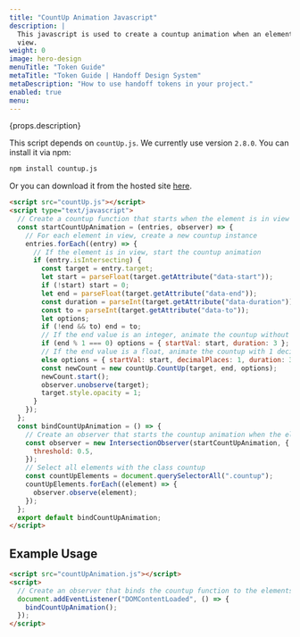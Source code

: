 ```yaml
---
title: "CountUp Animation Javascript"
description: |
  This javascript is used to create a countup animation when an element is in 
  view.
weight: 0
image: hero-design
menuTitle: "Token Guide"
metaTitle: "Token Guide | Handoff Design System"
metaDescription: "How to use handoff tokens in your project."
enabled: true
menu:
---
```



<Hero title={props.title} image={false}>
  <p>{props.description}</p>
</Hero>

This script depends on `countUp.js`. We currently use version `2.8.0`. You can
install it via npm:

```bash
npm install countup.js
```

Or you can download it from the hosted site [here](https://inorganik.github.io/countUp.js/).

```html title="startCountUpAnimation.js"
<script src="countUp.js"></script>
<script type="text/javascript">
  // Create a countup function that starts when the element is in view
  const startCountUpAnimation = (entries, observer) => {
    // For each element in view, create a new countup instance
    entries.forEach((entry) => {
      // If the element is in view, start the countup animation
      if (entry.isIntersecting) {
        const target = entry.target;
        let start = parseFloat(target.getAttribute("data-start"));
        if (!start) start = 0;
        let end = parseFloat(target.getAttribute("data-end"));
        const duration = parseInt(target.getAttribute("data-duration"));
        const to = parseInt(target.getAttribute("data-to"));
        let options;
        if (!end && to) end = to;
        // If the end value is an integer, animate the countup without decimal places
        if (end % 1 === 0) options = { startVal: start, duration: 3 };
        // If the end value is a float, animate the countup with 1 decimal place
        else options = { startVal: start, decimalPlaces: 1, duration: 3 };
        const newCount = new countUp.CountUp(target, end, options);
        newCount.start();
        observer.unobserve(target);
        target.style.opacity = 1;
      }
    });
  };
  const bindCountUpAnimation = () => {
    // Create an observer that starts the countup animation when the element is 50% in view
    const observer = new IntersectionObserver(startCountUpAnimation, {
      threshold: 0.5,
    });
    // Select all elements with the class countup
    const countUpElements = document.querySelectorAll(".countup");
    countUpElements.forEach((element) => {
      observer.observe(element);
    });
  };
  export default bindCountUpAnimation;
</script>
```

## Example Usage

```html title="index.js"
<script src="countUpAnimation.js"></script>
<script>
  // Create an observer that binds the countup function to the elements
  document.addEventListener("DOMContentLoaded", () => {
    bindCountUpAnimation();
  });
</script>
```
